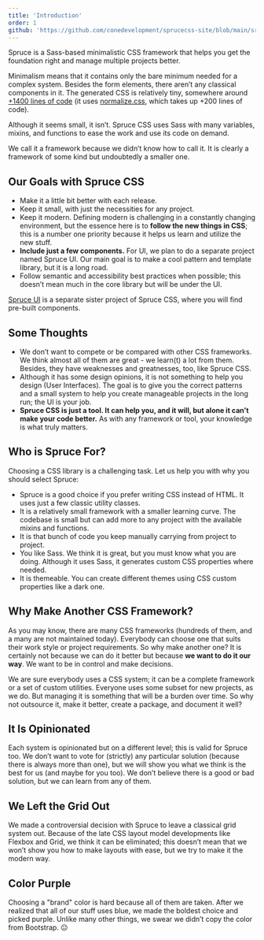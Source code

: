 ```yaml
---
title: 'Introduction'
order: 1
github: 'https://github.com/conedevelopment/sprucecss-site/blob/main/src/docs/getting-started/introduction.mdx'
---
```


<p className= "lead">Spruce is a Sass-based minimalistic CSS framework that helps you get the foundation right and manage multiple projects better.</p>

Minimalism means that it contains only the bare minimum needed for a complex system. Besides the form elements, there aren’t any classical components in it. The generated CSS is relatively tiny, somewhere around [+1400 lines of code](https://github.com/conedevelopment/sprucecss/blob/main/css/spruce.css) (it uses [normalize.css](https://necolas.github.io/normalize.css/), which takes up +200 lines of code).

Although it seems small, it isn’t. Spruce CSS uses Sass with many variables, mixins, and functions to ease the work and use its code on demand.

We call it a framework because we didn’t know how to call it. It is clearly a framework of some kind but undoubtedly a smaller one.

## Our Goals with Spruce CSS

- Make it a little bit better with each release.
- Keep it small, with just the necessities for any project.
- Keep it modern. Defining modern is challenging in a constantly changing environment, but the essence here is to **follow the new things in CSS**; this is a number one priority because it helps us learn and utilize the new stuff.
- **Include just a few components.** For UI, we plan to do a separate project named Spruce UI. Our main goal is to make a cool pattern and template library, but it is a long road.
- Follow semantic and accessibility best practices when possible; this doesn’t mean much in the core library but will be under the UI.

<Notification type="info" icon={true}><a href="/ui/getting-started/introduction">Spruce UI</a> is a separate sister project of Spruce CSS, where you will find pre-built components.</Notification>

## Some Thoughts

- We don’t want to compete or be compared with other CSS frameworks. We think almost all of them are great - we learn(t) a lot from them. Besides, they have weaknesses and greatnesses, too, like Spruce CSS.
- Although it has some design opinions, it is not something to help you design (User Interfaces). The goal is to give you the correct patterns and a small system to help you create manageable projects in the long run; the UI is your job.
- **Spruce CSS is just a tool. It can help you, and it will, but alone it can’t make your code better.** As with any framework or tool, your knowledge is what truly matters.

## Who is Spruce For?

Choosing a CSS library is a challenging task. Let us help you with why you should select Spruce:

- Spruce is a good choice if you prefer writing CSS instead of HTML. It uses just a few classic utility classes.
- It is a relatively small framework with a smaller learning curve. The codebase is small but can add more to any project with the available mixins and functions.
- It is that bunch of code you keep manually carrying from project to project.
- You like Sass. We think it is great, but you must know what you are doing. Although it uses Sass, it generates custom CSS properties where needed.
- It is themeable. You can create different themes using CSS custom properties like a dark one.

## Why Make Another CSS Framework?

As you may know, there are many CSS frameworks (hundreds of them, and a many are not maintained today). Everybody can choose one that suits their work style or project requirements. So why make another one? It is certainly not because we can do it better but because **we want to do it our way**. We want to be in control and make decisions.

We are sure everybody uses a CSS system; it can be a complete framework or a set of custom utilities. Everyone uses some subset for new projects, as we do. But managing it is something that will be a burden over time. So why not outsource it, make it better, create a package, and document it well?

## It Is Opinionated

Each system is opinionated but on a different level; this is valid for Spruce too. We don’t want to vote for (strictly) any particular solution (because there is always more than one), but we will show you what we think is the best for us (and maybe for you too). We don’t believe there is a good or bad solution, but we can learn from any of them.

## We Left the Grid Out

We made a controversial decision with Spruce to leave a classical grid system out. Because of the late CSS layout model developments like Flexbox and Grid, we think it can be eliminated; this doesn’t mean that we won’t show you how to make layouts with ease, but we try to make it the modern way.

## Color Purple

Choosing a "brand" color is hard because all of them are taken. After we realized that all of our stuff uses blue, we made the boldest choice and picked purple. Unlike many other things, we swear we didn’t copy the color from Bootstrap. 😐
